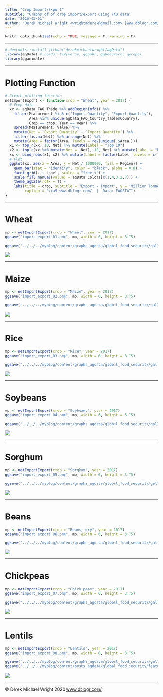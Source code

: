 ```yaml
---
title: "Crop Import/Export"
subtitle: "Graphs of of crop import/export using FAO data"
date: "2020-03-01"
author: "Derek Michael Wright <wrightmderek@gmail.com> [www.dblogr.com/](https://dblogr.netlify.com/) [-Image Gallery-](https://dblogr.netlify.app/graphs_agdata/global_food_security/)"
---
```


```r
knitr::opts_chunk$set(echo = TRUE, message = F, warning = F)
```

---

```r
# devtools::install_github("derekmichaelwright/agData")
library(agData) # Loads: tidyverse, ggpubr, ggbeeswarm, ggrepel
library(gganimate)
```

---

# Plotting Function

```r
# Create plotting function
netImportExport <- function(crop = "Wheat", year = 2017) {
  # Prep data
  xx <- agData_FAO_Trade %>% addRegionInfo() %>%
    filter(Measurement %in% c("Import Quantity", "Export Quantity"), 
           Area %in% unique(agData_FAO_Country_Table$Country),
           Crop == crop, Year == year) %>%
    spread(Measurement, Value) %>%
    mutate(Net = `Export Quantity` - `Import Quantity`) %>%
    filter(!is.na(Net)) %>% arrange(Net) %>%
    mutate(Area = factor(Area, levels = rev(unique(.$Area))))
  x1 <- top_n(xx, 10, Net) %>% mutate(Label = "Top 10")
  x2 <- top_n(xx %>% mutate(Net = -Net), 10, Net) %>% mutate(Label = "Bottom 10", Net = -Net)
  xx <- bind_rows(x1, x2) %>% mutate(Label = factor(Label, levels = c("Top 10", "Bottom 10")))
  # Plot
  ggplot(xx, aes(x = Area, y = Net / 1000000, fill = Region)) + 
    geom_bar(stat = "identity", color = "black", alpha = 0.8) +
    facet_grid(. ~ Label, scales = "free_x") +
    scale_fill_manual(values = agData_Colors[c(1,4,3,2,7)]) +
    theme_agData(rotx = T) + 
    labs(title = crop, subtitle = "Export - Import", y = "Million Tonnes", x = NULL,
         caption = "\xa9 www.dblogr.com/  |  Data: FAOSTAT")
}
```

---

# Wheat

```r
mp <- netImportExport(crop = "Wheat", year = 2017)
ggsave("import_export_01.png", mp, width = 6, height = 3.75)
```

```r
ggsave("../../../myblog/content/graphs_agdata/global_food_security/gallery/gallery/import_export_01.png", mp, width = 6, height = 3.75)
```

![](import_export_01.png)

---

# Maize

```r
mp <- netImportExport(crop = "Maize", year = 2017)
ggsave("import_export_02.png", mp, width = 6, height = 3.75)
```

```r
ggsave("../../../myblog/content/graphs_agdata/global_food_security/gallery/gallery/import_export_02.png", mp, width = 6, height = 3.75)
```

![](import_export_02.png)

---

# Rice

```r
mp <- netImportExport(crop = "Rice", year = 2017)
ggsave("import_export_03.png", mp, width = 6, height = 3.75)
```

```r
ggsave("../../../myblog/content/graphs_agdata/global_food_security/gallery/gallery/import_export_03.png", mp, width = 6, height = 3.75)
```

![](import_export_03.png)

---

# Soybeans

```r
mp <- netImportExport(crop = "Soybeans", year = 2017)
ggsave("import_export_04.png", mp, width = 6, height = 3.75)
```

```r
ggsave("../../../myblog/content/graphs_agdata/global_food_security/gallery/gallery/import_export_04.png", mp, width = 6, height = 3.75)
```

![](import_export_04.png)

---

# Sorghum

```r
mp <- netImportExport(crop = "Sorghum", year = 2017)
ggsave("import_export_05.png", mp, width = 6, height = 3.75)
```

```r
ggsave("../../../myblog/content/graphs_agdata/global_food_security/gallery/gallery/import_export_05.png", mp, width = 6, height = 3.75)
```

![](import_export_05.png)

---

# Beans

```r
mp <- netImportExport(crop = "Beans, dry", year = 2017)
ggsave("import_export_06.png", mp, width = 6, height = 3.75)
```

```r
ggsave("../../../myblog/content/graphs_agdata/global_food_security/gallery/gallery/import_export_06.png", mp, width = 6, height = 3.75)
```

![](import_export_06.png)

---

# Chickpeas

```r
mp <- netImportExport(crop = "Chick peas", year = 2017)
ggsave("import_export_07.png", mp, width = 6, height = 3.75)
```

```r
ggsave("../../../myblog/content/graphs_agdata/global_food_security/gallery/gallery/import_export_07.png", mp, width = 6, height = 3.75)
```

![](import_export_07.png)

---

# Lentils

```r
mp <- netImportExport(crop = "Lentils", year = 2017)
ggsave("import_export_08.png", mp, width = 6, height = 3.75)
```

```r
ggsave("../../../myblog/content/graphs_agdata/global_food_security/gallery/gallery/import_export_08.png", mp, width = 6, height = 3.75)
ggsave("../../../myblog/content/posts_agdata/global_food_security/featured.png", mp, width = 6, height = 3.75)
```

![](import_export_08.png)

---

&copy; Derek Michael Wright 2020 [www.dblogr.com/](https://dblogr.netlify.com/)